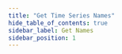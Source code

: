 ```yaml
---
title: "Get Time Series Names"
hide_table_of_contents: true
sidebar_label: Get Names
sidebar_position: 1
---
```





<LanguageSwitcher supportedLanguages={supportedLanguages} />

<LanguageContent language="csharp">
   <GetNamesCsharp />
</LanguageContent>

<LanguageContent language="python">
   <GetNamesPython />
</LanguageContent>

<LanguageContent language="php">
   <GetNamesPhp />
</LanguageContent>

<LanguageContent language="nodejs">
   <GetNamesNodejs />
</LanguageContent>


<!---
### Client API
- [Time Series API Overview](../../../../../document-extensions/timeseries/client-api/overview)

### Studio Articles
- [Studio Time Series Management](../../../../../studio/database/document-extensions/time-series)

### Querying and Indexing
- [Time Series Querying](../../../../../document-extensions/timeseries/querying/overview-and-syntax)
- [Time Series Indexing](../../../../../document-extensions/timeseries/indexing)

### Policies
- [Time Series Rollup and Retention](../../../../../document-extensions/timeseries/rollup-and-retention)


-->
